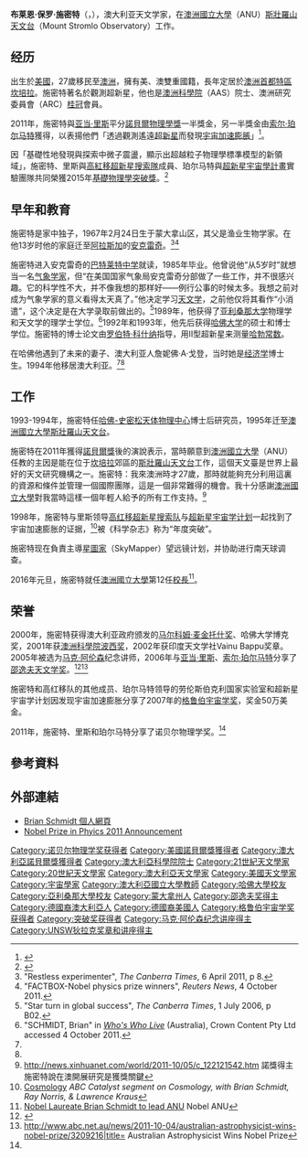 {{NoteTA |
G1=Astronomy |
1=zh-hans:澳大利亚;zh-hant:澳洲;zh-hk:澳洲;zh-tw:澳洲;zh-mo:澳洲; |
2=zh-hans:斯特朗洛; zh-hant:斯壯羅 |
3=zh-cn:里斯; zh-tw:黎斯; zh-hk:利斯 |
4=zh-cn:珀尔马特; zh-tw:珀爾穆特 |
5=zh-cn:索尔; zh-tw:索羅 |
6=zh-cn:布赖恩; zh:布莱恩}}
{{Infobox scientist
| name  = 布莱恩·施密特[[File:Nobel_prize_medal.svg|25px]]<br/><small>{{lang|en|Brian Schmidt}}</small>
| image = Brian Schmidt portrait 1.jpg	 
| image_size = 200px
| alt = 	 
| caption = 2006年攝於接獲[[邵逸夫獎|邵逸夫獎]]時	 
| birth_date = {{Birth date and age|mf=yes|1967|02|24}}
| birth_place = [[美國|美國]][[蒙大拿州|蒙大拿州]][[米蘇拉|米蘇拉]]
| death_date = <!-- {{Death date and age|YYYY|MM|DD|YYYY|MM|DD}} (death date then birth date) -->	 
| death_place = 	 
| residence = 	 
| citizenship = 	 
| nationality = {{USA}}<br/>{{AUS}}	 
| fields = [[天體物理學|天體物理學]] 
| workplaces = 	[[澳洲國立大學|澳洲國立大學]]
| alma_mater = [[亞利桑那大學|亞利桑那大學]] <br/>[[哈佛大學|哈佛大學]]	 
| doctoral_advisor = [[罗伯特·科什纳|罗伯特·科什纳]]
| academic_advisors = 	 
| doctoral_students = 	 
| notable_students = 	 
| known_for = 觀測超新星
| author_abbrev_bot = 	 
| author_abbrev_zoo = 	 
| influences = 	 
| influenced = 	 
| awards = [[邵逸夫獎|邵逸夫獎]] (2006年)<br/>[[File:Nobel_prize_medal.svg|20px]] [[諾貝爾物理學獎|諾貝爾物理學獎]] (2011年)	 
| signature = <!--(filename only)-->	 
| signature_alt = 	 
| footnotes = 	 
| spouse = 	 
}}
'''布莱恩·保罗·施密特'''（{{lang-en|'''Brian Paul Schmidt'''}}，{{bd|1967年|2月24日}}），澳大利亚天文学家，在[[澳洲國立大學|澳洲國立大學]]（ANU）[[斯壯羅山天文台|斯壯羅山天文台]]（Mount Stromlo Observatory）工作。

== 经历 ==
出生於[[美國|美國]]，27歲移民至[[澳洲|澳洲]]，擁有美、澳雙重國籍，長年定居於[[澳洲首都特區|澳洲首都特區]][[坎培拉|坎培拉]]。施密特著名於觀測超新星，他也是[[澳洲科學院|澳洲科學院]]（AAS）院士、澳洲研究委員會（ARC）[[桂冠|桂冠]]會員。

2011年，施密特與[[亚当·里斯|亚当·里斯]]平分[[諾貝爾物理學獎|諾貝爾物理學獎]]一半獎金，另一半獎金由[[索尔·珀尔马特|索尔·珀尔马特]]獲得，以表揚他們「透過觀測遙遠[[超新星|超新星]]而發現[[宇宙加速膨脹|宇宙加速膨脹]]」<ref name=Nobel>{{cite web |url=http://www.nobelprize.org/nobel_prizes/physics/laureates/2011/ |title=The Nobel Prize in Physics 2011 |publisher=Nobelprize.org |language=en |date=2011-10-04 |accessdate=2011-10-04 |archive-date=2018-06-25 |archive-url=https://web.archive.org/web/20180625021527/https://www.nobelprize.org/nobel_prizes/physics/laureates/2011/ |dead-url=no }}</ref>。

因「基礎性地發現與探索中微子震盪，顯示出超越粒子物理學標準模型的新領域」，施密特、里斯與[[高紅移超新星搜索隊|高紅移超新星搜索隊]]成員、珀尔马特與[[超新星宇宙學計畫|超新星宇宙學計畫]]實驗團隊共同榮獲2015年[[基礎物理學突破獎|基礎物理學突破獎]]。<ref name=Laureates>{{cite web | url =https://breakthroughprize.org/Prize/1 | title =Fundamental Physics Breakthrough Prize Laureates | website =Fundamental Physics Breakthrough Prize | publisher =Breakthrough Prize | accessdate =2015-11-18 | archive-date =2016-03-15 | archive-url =https://web.archive.org/web/20160315045423/https://breakthroughprize.org/Prize/1 | dead-url =no }}</ref>

==早年和教育==
施密特是家中独子，1967年2月24日生于蒙大拿山区，其父是渔业生物学家。在他13岁时他的家庭迁至[[阿拉斯加|阿拉斯加]]的[[安克雷奇|安克雷奇]]。<ref name=CT20110406>"Restless experimenter", ''The Canberra Times'', 6 April 2011, p 8.</ref><ref name=FACTBOX-Nobel>"FACTBOX-Nobel physics prize winners", ''Reuters News'', 4 October 2011.</ref>

施密特进入安克雷奇的[[巴特莱特中学_(安克雷奇)|巴特莱特中学]]就读，1985年毕业。他曾说他“从5岁时”就想当一名[[气象学家|气象学家]]，但“在美国国家气象局安克雷奇分部做了一些工作，并不很感兴趣。它的科学性不大，并不像我想的那样好——例行公事的时候太多。我想之前对成为气象学家的意义看得太天真了。”他决定学习[[天文学|天文学]]，之前他仅将其看作“小消遣”，这个决定是在大学录取前做出的。<ref name=CT20060701>"Star turn in global success", ''The Canberra Times'', 1 July 2006, p B02.</ref>1989年，他获得了[[亚利桑那大学|亚利桑那大学]]物理学和天文学的理学士学位。<ref name=wwl>"SCHMIDT, Brian" in [http://live.crowncontent.com.au ''Who's Who Live''] {{Wayback|url=http://live.crowncontent.com.au/ |date=20191017192752 }} (Australia), Crown Content Pty Ltd accessed 4 October 2011.</ref>1992年和1993年，他先后获得[[哈佛大学|哈佛大学]]的硕士和博士学位。施密特的博士论文由[[罗伯特·科什纳|罗伯特·科什纳]]指导，用II型超新星来测量[[哈勃常数|哈勃常数]]。

在哈佛他遇到了未来的妻子、澳大利亚人詹妮佛·A·戈登，当时她是[[经济学|经济学]]博士生。1994年他移居澳大利亚。<ref name=CT20110406/><ref name=wwl/>

==工作==
1993-1994年，施密特任[[哈佛-史密松天体物理中心|哈佛-史密松天体物理中心]]博士后研究员，1995年迁至[[澳洲國立大學|澳洲國立大學]][[斯壯羅山天文台|斯壯羅山天文台]]。

施密特在2011年獲得[[諾貝爾獎|諾貝爾獎]]後的演說表示，當時願意到[[澳洲國立大學|澳洲國立大學]]（ANU）任教的主因是能在位于[[坎培拉|坎培拉]]郊區的[[斯壯羅山天文台|斯壯羅山天文台]]工作，這個天文臺是世界上最好的天文研究機構之一。施密特：我來澳洲時才27歲，那時就能夠充分利用這裏的資源和條件並管理一個國際團隊，這是一個非常難得的機會。我十分感謝[[澳洲國立大學|澳洲國立大學]]對我當時這樣一個年輕人給予的所有工作支持。<ref>http://news.xinhuanet.com/world/2011-10/05/c_122121542.htm 諾獎得主施密特說在澳開展研究是獲獎關鍵</ref>

1998年，施密特与里斯领导[[高红移超新星搜索队|高红移超新星搜索队]]与[[超新星宇宙学计划|超新星宇宙学计划]]一起找到了宇宙加速膨胀的证据，<ref>[http://www.abc.net.au/catalyst/stories/3013594.htm Cosmology] {{Wayback|url=http://www.abc.net.au/catalyst/stories/3013594.htm |date=20111007175515 }} ''ABC Catalyst segment on Cosmology, with Brian Schmidt, Ray Norris, & Lawrence Kraus''</ref>被《科学杂志》称为“年度突破”。

施密特现在負責主導[[星圖家|星圖家]]（SkyMapper）望远镜计划，并协助进行南天球调查。

2016年元旦，施密特就任[[澳洲國立大學|澳洲國立大學]]第12任[[校長|校長]]<ref>[http://www.anu.edu.au/news/all-news/nobel-laureate-brian-schmidt-to-lead-anu Nobel Laureate Brian Schmidt to lead ANU] {{Wayback|url=http://www.anu.edu.au/news/all-news/nobel-laureate-brian-schmidt-to-lead-anu |date=20150923174510 }} Nobel ANU</ref>。

==荣誉==
2000年，施密特获得澳大利亚政府颁发的[[澳大利亚奖|马尔科姆·麦金托什奖]]、哈佛大学博克奖，2001年获[[澳洲科學院|澳洲科學院]][[约瑟夫·拉德·波西|波西奖]]，2002年获印度天文学社Vainu Bappu奖章。2005年被选为[[马克·阿伦森|马克·阿伦森]]纪念讲师，2006年与[[亚当·里斯|亚当·里斯]]、[[索尔·珀尔马特|索尔·珀尔马特]]分享了[[邵逸夫奖|邵逸夫天文学奖]]。<ref name="BBC">{{cite news|url=http://www.bbc.co.uk/news/science-environment-15165371|title=Nobel physics prize honours accelerating Universe find|publisher=[[BBC_News|BBC News]]|date=October 4, 2011|accessdate=2011-10-05|archive-date=2015-10-08|archive-url=https://web.archive.org/web/20151008074846/http://www.bbc.co.uk/news/science-environment-15165371|dead-url=no}}</ref><ref>http://www.abc.net.au/news/2011-10-04/australian-astrophysicist-wins-nobel-prize/3209216|title={{Dead link|date=2018年10月 |bot=InternetArchiveBot |fix-attempted=yes }} Australian Astrophysicist Wins Nobel Prize</ref>

施密特和高红移队的其他成员、珀尔马特领导的劳伦斯伯克利国家实验室和超新星宇宙学计划因发现宇宙加速膨胀分享了2007年的[[格鲁伯宇宙学奖|格鲁伯宇宙学奖]]，奖金50万美金。

2011年，施密特、里斯和珀尔马特分享了诺贝尔物理学奖。<ref name="BBC" />

== 參考資料 ==
{{reflist}}

== 外部連結 ==
* [http://msowww.anu.edu.au/~brian Brian Schmidt 個人網頁] {{Wayback|url=http://msowww.anu.edu.au/~brian |date=20111006003059 }}
* [http://www.nobelprize.org/nobel_prizes/physics/laureates/2011/press.html Nobel Prize in Phyics 2011 Announcement] {{Wayback|url=http://www.nobelprize.org/nobel_prizes/physics/laureates/2011/press.html |date=20170726104256 }}

{{物理宇宙学}}
{{諾貝爾物理學獎獲得者 (2001年－2025年)}}
{{2011年诺贝尔奖获得者}}
{{Shaw Prize}}
{{突破奖获得者}}
{{格鲁伯宇宙学奖获得者}}
{{马克·阿伦森纪念讲座得主}}
{{UNSW狄拉克奖章和讲座得主}}

{{Authority control}}
{{DEFAULTSORT:Schmidt, Brian}}
[[Category:诺贝尔物理学奖获得者|Category:诺贝尔物理学奖获得者]]
[[Category:美國諾貝爾獎獲得者|Category:美國諾貝爾獎獲得者]]
[[Category:澳大利亞諾貝爾獎獲得者|Category:澳大利亞諾貝爾獎獲得者]]
[[Category:澳大利亞科學院院士|Category:澳大利亞科學院院士]]
[[Category:21世紀天文學家|Category:21世紀天文學家]]
[[Category:20世紀天文學家|Category:20世紀天文學家]]
[[Category:澳大利亞天文學家|Category:澳大利亞天文學家]]
[[Category:美國天文學家|Category:美國天文學家]]
[[Category:宇宙學家|Category:宇宙學家]]
[[Category:澳大利亞國立大學教師|Category:澳大利亞國立大學教師]]
[[Category:哈佛大學校友|Category:哈佛大學校友]]
[[Category:亞利桑那大學校友|Category:亞利桑那大學校友]]
[[Category:蒙大拿州人|Category:蒙大拿州人]]
[[Category:邵逸夫奖得主|Category:邵逸夫奖得主]]
[[Category:德國裔澳大利亞人|Category:德國裔澳大利亞人]]
[[Category:德國裔美國人|Category:德國裔美國人]]
[[Category:格鲁伯宇宙学奖获得者|Category:格鲁伯宇宙学奖获得者]]
[[Category:突破奖获得者|Category:突破奖获得者]]
[[Category:马克·阿伦森纪念讲座得主|Category:马克·阿伦森纪念讲座得主]]
[[Category:UNSW狄拉克奖章和讲座得主|Category:UNSW狄拉克奖章和讲座得主]]
